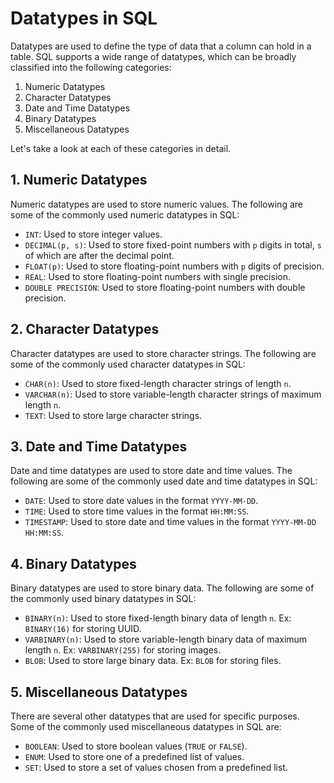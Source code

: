 # Datatypes in SQL

Datatypes are used to define the type of data that a column can hold in a table. SQL supports a wide range of datatypes, which can be broadly classified into the following categories:

1. Numeric Datatypes
2. Character Datatypes
3. Date and Time Datatypes
4. Binary Datatypes
5. Miscellaneous Datatypes

Let's take a look at each of these categories in detail.

## 1. Numeric Datatypes

Numeric datatypes are used to store numeric values. The following are some of the commonly used numeric datatypes in SQL:

- `INT`: Used to store integer values.
- `DECIMAL(p, s)`: Used to store fixed-point numbers with `p` digits in total, `s` of which are after the decimal point.
- `FLOAT(p)`: Used to store floating-point numbers with `p` digits of precision.
- `REAL`: Used to store floating-point numbers with single precision.
- `DOUBLE PRECISION`: Used to store floating-point numbers with double precision.

## 2. Character Datatypes

Character datatypes are used to store character strings. The following are some of the commonly used character datatypes in SQL:

- `CHAR(n)`: Used to store fixed-length character strings of length `n`.
- `VARCHAR(n)`: Used to store variable-length character strings of maximum length `n`.
- `TEXT`: Used to store large character strings.

## 3. Date and Time Datatypes

Date and time datatypes are used to store date and time values. The following are some of the commonly used date and time datatypes in SQL:

- `DATE`: Used to store date values in the format `YYYY-MM-DD`.
- `TIME`: Used to store time values in the format `HH:MM:SS`.
- `TIMESTAMP`: Used to store date and time values in the format `YYYY-MM-DD HH:MM:SS`.

## 4. Binary Datatypes

Binary datatypes are used to store binary data. The following are some of the commonly used binary datatypes in SQL:

- `BINARY(n)`: Used to store fixed-length binary data of length `n`. Ex: `BINARY(16)` for storing UUID.
- `VARBINARY(n)`: Used to store variable-length binary data of maximum length `n`. Ex: `VARBINARY(255)` for storing images.
- `BLOB`: Used to store large binary data. Ex: `BLOB` for storing files.

## 5. Miscellaneous Datatypes

There are several other datatypes that are used for specific purposes. Some of the commonly used miscellaneous datatypes in SQL are:

- `BOOLEAN`: Used to store boolean values (`TRUE` or `FALSE`).
- `ENUM`: Used to store one of a predefined list of values.
- `SET`: Used to store a set of values chosen from a predefined list.
